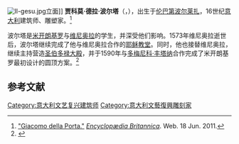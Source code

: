 {{Infobox artist
| name        = 贾科莫·德拉·波尔塔
| image       = 
| caption     = 
| birth_name  = 
| birth_date  = 约1533年
| birth_place = [[波尔莱扎|波尔莱扎]]
| death_date  = 1602年
| death_place = [[罗马|罗马]]
| nationality = [[意大利|意大利]]
| field       = [[建筑|建筑]]
| movement    = [[文艺复兴|文艺复兴]]
| works       = 
}}
[[Image:Il-gesu.jpg|thumb]]立面]]
'''贾科莫·德拉·波尔塔'''（{{lang-it|Giacomo della Porta}}，{{bd|1533年||1602年}}），出生于[[伦巴第|伦巴第]][[波尔莱扎|波尔莱扎]]，16世纪[[意大利|意大利]]建筑师、雕塑家。<ref>[http://www.britannica.com/EBchecked/topic/470997/Giacomo-della-Porta "Giacomo della Porta."] {{Wayback|url=http://www.britannica.com/EBchecked/topic/470997/Giacomo-della-Porta |date=20150611071251 }} ''[[Encyclopædia_Britannica|Encyclopædia Britannica]]''. Web. 18 Jun. 2011.</ref>

波尔塔是[[米开朗基罗|米开朗基罗]]与[[贾科莫·巴罗齐·达·维尼奥拉|维尼奥拉]]的学生，并深受他们影响。1573年维尼奥拉逝世后，波尔塔继续完成了他与维尼奥拉合作的[[耶稣教堂|耶稣教堂]]。同时，他也接替维尼奥拉，继续主持营造[[圣伯多禄大殿|圣伯多禄大殿]]，并于1590年与[[多梅尼科·丰塔纳|多梅尼科·丰塔纳]]合作完成了米开朗基罗最初设计的圆顶方案。<ref>{{CathEncy|wstitle=Giacomo della Porta}}</ref>

== 参考文献 ==
{{reflist}}

{{Authority control}}

{{DEFAULTSORT:Della Porta, Giacomo}}
[[Category:意大利文艺复兴建筑师|Category:意大利文艺复兴建筑师]]
[[Category:意大利文藝復興雕刻家|Category:意大利文藝復興雕刻家]]